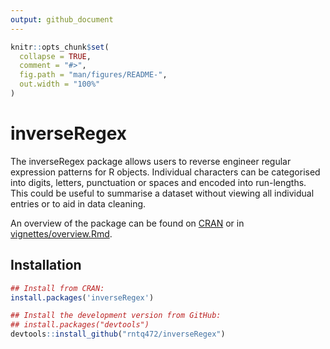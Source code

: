 ```yaml
---
output: github_document
---
```


<!-- README.md is generated from README.Rmd. Please edit that file -->

```r
knitr::opts_chunk$set(
  collapse = TRUE,
  comment = "#>",
  fig.path = "man/figures/README-",
  out.width = "100%"
)
```
# inverseRegex

The inverseRegex package allows users to reverse engineer regular expression patterns for R objects. Individual characters can be categorised into digits, letters, punctuation or spaces and encoded into run-lengths. This could be useful to summarise a dataset without viewing all individual entries or to aid in data cleaning.

An overview of the package can be found on [CRAN](https://CRAN.R-project.org/package=inverseRegex/vignettes/overview.html) or in [vignettes/overview.Rmd](https://github.com/rntq472/inverseRegex/blob/master/vignettes/Overview.Rmd).

## Installation

``` r
## Install from CRAN:
install.packages('inverseRegex')

## Install the development version from GitHub:
## install.packages("devtools")
devtools::install_github("rntq472/inverseRegex")

```

